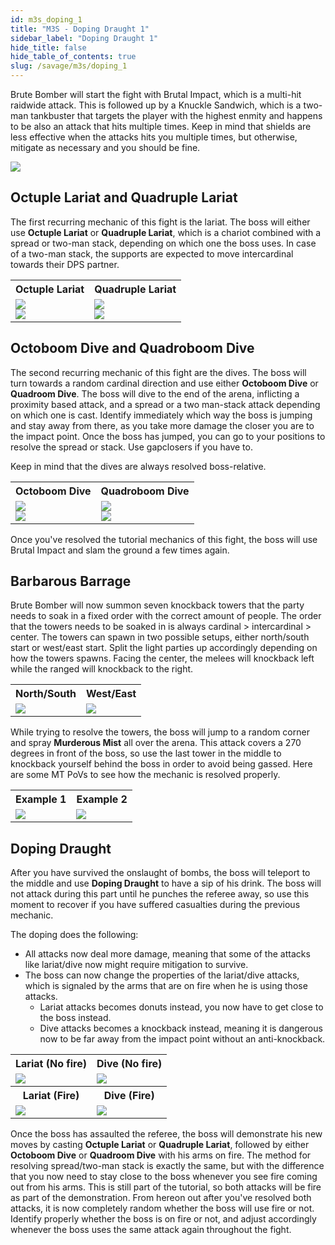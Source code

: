 ```yaml
---
id: m3s_doping_1
title: "M3S - Doping Draught 1"
sidebar_label: "Doping Draught 1"
hide_title: false
hide_table_of_contents: true
slug: /savage/m3s/doping_1
---
```


Brute Bomber will start the fight with <Raidwide>Brutal Impact</Raidwide>, which is a multi-hit raidwide attack. This is followed up by a <Tankbuster>Knuckle Sandwich</Tankbuster>, which is a two-man tankbuster that targets the player with the highest enmity and happens to be also an attack that hits multiple times. Keep in mind that shields are less effective when the attacks hits you multiple times, but otherwise, mitigate as necessary and you should be fine.

<img src='https://ffxivkittenassets.z7.web.core.windows.net/m3s/brutal_impact_and_knuckle_sandwich.gif' />

## Octuple Lariat and Quadruple Lariat

The first recurring mechanic of this fight is the lariat. The boss will either use <strong>Octuple Lariat</strong> or <strong>Quadruple Lariat</strong>, which is a chariot combined with a spread or two-man stack, depending on which one the boss uses. In case of a two-man stack, the supports are expected to move intercardinal towards their DPS partner.

<table>
    <tr>
        <th>Octuple Lariat</th>
        <th>Quadruple Lariat</th>
    </tr>
    <tr>
        <td><img src='https://ffxivkittenassets.z7.web.core.windows.net/m3s/octuple_lariat_chariot.gif' /><br /><img src='https://ffxivkittenassets.z7.web.core.windows.net/m3s/octuple_lariat_chariot.png' /></td>
        <td><img src='https://ffxivkittenassets.z7.web.core.windows.net/m3s/quadruple_lariat_chariot.gif' /><br /><img src='https://ffxivkittenassets.z7.web.core.windows.net/m3s/quadruple_lariat_chariot.png' /></td>
    </tr>
</table>


## Octoboom Dive and Quadroboom Dive

The second recurring mechanic of this fight are the dives. The boss will turn towards a random cardinal direction and use either <strong>Octoboom Dive</strong> or <strong>Quadroom Dive</strong>. The boss will dive to the end of the arena, inflicting a proximity based attack, and a spread or a two man-stack attack depending on which one is cast. Identify immediately which way the boss is jumping and stay away from there, as you take more damage the closer you are to the impact point. Once the boss has jumped, you can go to your positions to resolve the spread or stack. Use gapclosers if you have to. 

Keep in mind that the dives are always resolved boss-relative.

<table width='70%'>
    <tr>
        <th>Octoboom Dive</th>
        <th>Quadroboom Dive</th>
    </tr>
    <tr>
        <td><img src='https://ffxivkittenassets.z7.web.core.windows.net/m3s/octoboom_dive_proximity.gif' /><br /><img src='https://ffxivkittenassets.z7.web.core.windows.net/m3s/octoboom_dive_proximity.png' /></td>
        <td><img src='https://ffxivkittenassets.z7.web.core.windows.net/m3s/quadroboom_dive_proximity.gif' /><br /><img src='https://ffxivkittenassets.z7.web.core.windows.net/m3s/quadroboom_dive_proximity.png' /></td>
    </tr>
</table>

Once you've resolved the tutorial mechanics of this fight, the boss will use <Raidwide>Brutal Impact</Raidwide> and slam the ground a few times again. 


## Barbarous Barrage

Brute Bomber will now summon seven knockback towers that the party needs to soak in a fixed order with the correct amount of people. The order that the towers needs to be soaked in is always cardinal > intercardinal > center. The towers can spawn in two possible setups, either north/south start or west/east start. Split the light parties up accordingly depending on how the towers spawns. Facing the center, the melees will knockback left while the ranged will knockback to the right.

<table width='70%'>
    <tr>
        <th>North/South</th>
        <th>West/East</th>
    </tr>
    <tr>
        <td><img src='https://ffxivkittenassets.z7.web.core.windows.net/m3s/barbarous_barrage_northsouth.png' /></td>
        <td><img src='https://ffxivkittenassets.z7.web.core.windows.net/m3s/barbarous_barrage_westeast.png' /></td>
    </tr>
</table>

While trying to resolve the towers, the boss will jump to a random corner and spray <strong>Murderous Mist</strong> all over the arena. This attack covers a 270 degrees in front of the boss, so use the last tower in the middle to knockback yourself behind the boss in order to avoid being gassed. Here are some MT PoVs to see how the mechanic is resolved properly.

<table width='70%'>
    <tr>
        <th>Example 1</th>
        <th>Example 2</th>
    </tr>
    <tr>
        <td><img src='https://ffxivkittenassets.z7.web.core.windows.net/m3s/barbarous_barrage_northsouth.gif' /></td>
        <td><img src='https://ffxivkittenassets.z7.web.core.windows.net/m3s/barbarous_barrage_westeast.gif' /></td>
    </tr>
</table>


## Doping Draught

After you have survived the onslaught of bombs, the boss will teleport to the middle and use <strong>Doping Draught</strong> to have a sip of his drink. The boss will not attack during this part until he punches the referee away, so use this moment to recover if you have suffered casualties during the previous mechanic.

The doping does the following:
- All attacks now deal more damage, meaning that some of the attacks like lariat/dive now might require mitigation to survive.
- The boss can now change the properties of the lariat/dive attacks, which is signaled by the arms that are on fire when he is using those attacks.
  - Lariat attacks becomes donuts instead, you now have to get close to the boss instead.
  - Dive attacks becomes a knockback instead, meaning it is dangerous now to be far away from the impact point without an anti-knockback.

<table>
    <tr>
        <th>Lariat (No fire)</th>
        <th>Dive (No fire)</th>
    </tr>
    <tr>
        <td><img src='https://ffxivkittenassets.z7.web.core.windows.net/m3s/octuple_lariat_chariot.gif' /></td>
        <td><img src='https://ffxivkittenassets.z7.web.core.windows.net/m3s/octoboom_dive_proximity.gif' /></td>
    </tr>
    <tr>
        <th>Lariat (<Raidwide>Fire</Raidwide>)</th>
        <th>Dive (<Raidwide>Fire</Raidwide>)</th>
    </tr>
    <tr>
        <td><img src='https://ffxivkittenassets.z7.web.core.windows.net/m3s/octuple_lariat_donut.gif' /></td>
        <td><img src='https://ffxivkittenassets.z7.web.core.windows.net/m3s/octoboom_dive_knockback.gif' /></td>
    </tr>
</table>

Once the boss has assaulted the referee, the boss will demonstrate his new moves by casting <strong>Octuple Lariat</strong> or <strong>Quadruple Lariat</strong>, followed by either <strong>Octoboom Dive</strong> or <strong>Quadroom Dive</strong> with his arms on fire. The method for resolving spread/two-man stack is exactly the same, but with the difference that you now need to stay close to the boss whenever you see fire coming out from his arms. This is still part of the tutorial, so both attacks will be fire as part of the demonstration. From hereon out after you've resolved both attacks, it is now completely random whether the boss will use fire or not. Identify properly whether the boss is on fire or not, and adjust accordingly whenever the boss uses the same attack again throughout the fight.